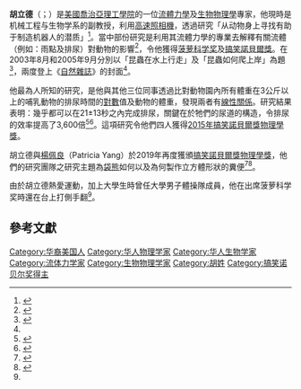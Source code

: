 '''胡立德'''（{{lang-en|'''David L. Hu'''}}；{{bd|1979年||||catIdx=H胡,立德David}}）是[[美國|美國]][[喬治亞理工學院|喬治亞理工學院]]的一位[[流體力學|流體力學]]及[[生物物理學|生物物理學]]專家，他現時是机械工程与生物学系的副教授，利用[[高速攝影機|高速照相機]]，透過研究「从动物身上寻找有助于制造机器人的潜质」<ref name="nfpeople">{{cite journal |url=http://www.nfpeople.com/story_view.php?id=6520 |title=科学顽童胡立德 |publisher=[[南方人物周刊|南方人物周刊]] |author=李珊珊 |date=2015-06-05 |accessdate=2015-12-09 |language=zh-hans |journal=— |archiveurl=https://web.archive.org/web/20150914210520/http://www.nfpeople.com/story_view.php?id=6520 |archivedate=2015-09-14 |deadurl=yes }}</ref>。當中部份研究是利用其流體力學的專業去解釋有關流體（例如：雨點及排尿）對動物的影響<ref name="pnas_search">{{cite web |url=http://www.pnas.org/search?author1=David+L.+Hu&sortspec=date&submit=Submit |title=胡立德在PNAS的出版 |language=en |accessdate=2015-12-09 |archive-date=2017-11-26 |archive-url=https://web.archive.org/web/20171126221815/http://www.pnas.org/search?author1=David+L.+Hu&sortspec=date&submit=Submit |dead-url=no }}</ref>，令他獲得[[菠萝科学奖|菠萝科学奖]]及[[搞笑諾貝爾獎|搞笑諾貝爾獎]]。在2003年8月和2005年9月分別以「昆蟲在水上行走」及「昆蟲如何爬上岸」為題<ref>{{cite web |url=http://www.epochtimes.com/b5/5/10/9/n1080166.htm |title=26歲華裔胡立德 學術界明日之星 |publisher=[[大紀元時報|大紀元時報]] |author=[[韋樞|韋樞]] |date=2005-10-09 |accessdate=2015-12-09 |language=zh |archive-date=2006-01-29 |archive-url=https://web.archive.org/web/20060129143348/http://www.epochtimes.com/b5/5/10/9/n1080166.htm |dead-url=no }}</ref>，兩度登上《[[自然_(期刊)|自然雜誌]]》的封面<ref name="nfpeople" />。

他最為人所知的研究，是他與其他三位同事透過比對動物園內所有體重在3公斤以上的哺乳動物的排尿時間的[[對數|對數]]值及動物的體重，發現兩者有[[線性關係|線性關係]]。研究結果表明：幾乎都可以在21±13秒之內完成排尿，關鍵在於牠們的尿道的構造，令排尿的效率提高了3,600倍<ref>{{cite web |url=http://www.guokr.com/article/438685/ |title=严肃点，这是尿尿的流体力学 |author=[http://www.guokr.com/i/0412344783/ Paradoxian] |date=2014-06-27 |accessdate=2015-12-09 |language=zh-hans |archive-date=2020-04-14 |archive-url=https://web.archive.org/web/20200414213328/https://www.guokr.com/article/438685/ |dead-url=no }}</ref><ref>{{cite journal |first1=Patricia J. |last1=Yang |first2=Jonathan |last2=Pham |first3=Jerome |last3=Choo |first4=David L. |last4=Hu |authorlink4=胡立德|volume=111 |issue=33 |title=Duration of urination does not change with body size |year=2014 |journal=[[PNAS|PNAS]] |doi=10.1073/pnas.1402289111 |language=en }}</ref>。這項研究令他們四人獲得[[搞笑諾貝爾獎得獎者列表#2015年|2015年搞笑諾貝爾獎物理學獎]]。

胡立德與[[楊佩良|楊佩良]]（Patricia Yang）於2019年再度獲頒[[搞笑諾貝爾獎得獎者列表#2019年|搞笑諾貝爾獎物理學獎]]，他們的研究團隊之研究主題為[[袋熊|袋熊]]如何以及為何製作立方體形狀的糞便<ref name="ignobel2019">{{cite web |url=https://www.improbable.com/ig-about/the-2019-winners/ |title=The 2019 Winners |publisher=Improbable Research |date=2019-09-12 |language=en |access-date=2019-09-13 |archive-date=2019-09-18 |archive-url=https://web.archive.org/web/20190918103157/https://www.improbable.com/ig-about/the-2019-winners/ |dead-url=no }}</ref><ref name=cna-201909130085>{{cite news |url=https://www.cna.com.tw/news/firstnews/201909130085.aspx |title=研究袋熊便便方形 台灣科學家再抱搞笑諾貝爾獎 |publisher=中央通訊社 |date=2019-09-13 |accessdate=2019-09-13 |archive-date=2021-01-22 |archive-url=https://web.archive.org/web/20210122111054/https://www.cna.com.tw/news/firstnews/201909130085.aspx |dead-url=no }}</ref>。

由於胡立德熱愛運動，加上大學生時曾任大學男子體操隊成員，他在出席菠萝科学奖時還在台上打側手翻<ref name="nfpeople" />。

==參考文獻==
{{reflist}}

{{演说家|1=我是演说家|学员=yes}}
{{DEFAULTSORT:Y}}
[[Category:华裔美国人|Category:华裔美国人]]
[[Category:华人物理学家|Category:华人物理学家]]
[[Category:华人生物学家|Category:华人生物学家]]
[[Category:流体力学家|Category:流体力学家]]
[[Category:生物物理学家|Category:生物物理学家]]
[[Category:胡姓|Category:胡姓]]
[[Category:搞笑诺贝尔奖得主|Category:搞笑诺贝尔奖得主]]